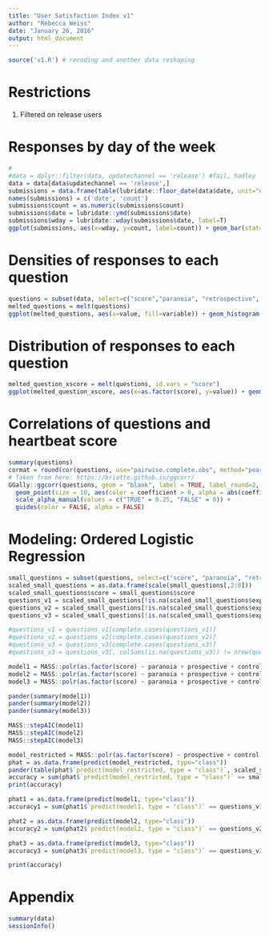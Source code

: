 ```yaml
---
title: "User Satisfaction Index v1"
author: "Rebecca Weiss"
date: "January 26, 2016"
output: html_document
---
```


```r
source('v1.R') # recoding and another data reshaping
```

# Restrictions

1. Filtered on release users


# Responses by day of the week

```r
#
#data = dplyr::filter(data, updatechannel == 'release') #fail, hadley
data = data[data$updatechannel == 'release',]
submissions = data.frame(table(lubridate::floor_date(data$date, unit="day")))
names(submissions) = c('date', 'count')
submissions$count = as.numeric(submissions$count)
submissions$date = lubridate::ymd(submissions$date)
submissions$wday = lubridate::wday(submissions$date, label=T)
ggplot(submissions, aes(x=wday, y=count, label=count)) + geom_bar(stat="identity") + geom_text(vjust=-1) +theme_pander()
```

# Densities of responses to each question

```r
questions = subset(data, select=c("score","paranoia", "retrospective", "prospective", "control", "expectations1", 'expectations2', 'expectations3'))
melted_questions = melt(questions)
ggplot(melted_questions, aes(x=value, fill=variable)) + geom_histogram(binwidth=1) + scale_x_continuous(limits=c(-2, 2)) + facet_wrap(~variable, ncol=1) + theme_bw()
```

# Distribution of responses to each question

```r
melted_question_xscore = melt(questions, id.vars = "score")
ggplot(melted_question_xscore, aes(x=as.factor(score), y=value)) + geom_boxplot() + facet_wrap(~variable, ncol=1) + geom_jitter(width=0.5,height=0.5, alpha=0.25) + theme_bw()
```

# Correlations of questions and heartbeat score

```r
summary(questions)
cormat = round(cor(questions, use="pairwise.complete.obs", method="pearson"), 2)
# Taken from here: https://briatte.github.io/ggcorr/
GGally::ggcorr(questions, geom = "blank", label = TRUE, label_round=2, hjust = 0.75) +
  geom_point(size = 10, aes(color = coefficient > 0, alpha = abs(coefficient) > 0.3)) +
  scale_alpha_manual(values = c("TRUE" = 0.25, "FALSE" = 0)) +
  guides(color = FALSE, alpha = FALSE)
```

# Modeling: Ordered Logistic Regression

```r
small_questions = subset(questions, select=c("score", "paranoia", "retrospective", "prospective", "control", "expectations1", "expectations2", "expectations3"))
scaled_small_questions = as.data.frame(scale(small_questions[,2:8]))
scaled_small_questions$score = small_questions$score
questions_v1 = scaled_small_questions[!is.na(scaled_small_questions$expectations1),]
questions_v2 = scaled_small_questions[!is.na(scaled_small_questions$expectations2),]
questions_v3 = scaled_small_questions[!is.na(scaled_small_questions$expectations3),]

#questions_v1 = questions_v1[complete.cases(questions_v1)]
#questions_v2 = questions_v2[complete.cases(questions_v2)]
#questions_v3 = questions_v3[complete.cases(questions_v3)]
#questions_v3 = questions_v3[, colSums(is.na(questions_v3)) != nrow(questions_v3)]

model1 = MASS::polr(as.factor(score) ~ paranoia + prospective + control + retrospective + expectations1, data=questions, Hess=TRUE)
model2 = MASS::polr(as.factor(score) ~ paranoia + prospective + control + retrospective + expectations2, data=questions, Hess=TRUE)
model3 = MASS::polr(as.factor(score) ~ paranoia + prospective + control + retrospective + expectations3, data=questions, Hess=TRUE)

pander(summary(model1))
pander(summary(model2))
pander(summary(model3))
```

```r
MASS::stepAIC(model1)
MASS::stepAIC(model2)
MASS::stepAIC(model3)

model_restricted = MASS::polr(as.factor(score) ~ prospective + control, data=scaled_small_questions, Hess=TRUE)
phat = as.data.frame(predict(model_restricted, type="class"))
pander(table(phat$`predict(model_restricted, type = "class")`, scaled_small_questions$score))
accuracy = sum(phat$`predict(model_restricted, type = "class")` == small_questions$score)/length(small_questions$score)
print(accuracy)

phat1 = as.data.frame(predict(model1, type="class"))
accuracy1 = sum(phat1$`predict(model1, type = "class")` == questions_v1$score)/length(questions_v1$score)

phat2 = as.data.frame(predict(model2, type="class"))
accuracy2 = sum(phat2$`predict(model2, type = "class")` == questions_v2$score)/length(questions_v2$score)

phat3 = as.data.frame(predict(model3, type="class"))
accuracy3 = sum(phat3$`predict(model3, type = "class")` == questions_v3$score)/length(questions_v3$score)

print(accuracy)

```

# Appendix 

```r
summary(data)
sessionInfo()
```